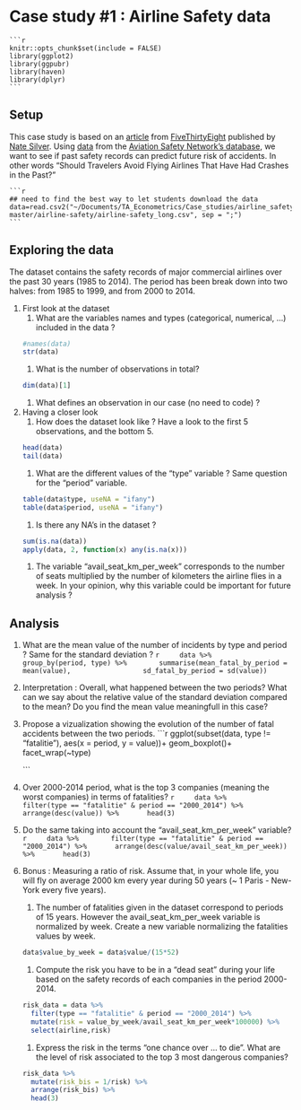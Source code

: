 # Case study #1 : Airline Safety data

    ```r
    knitr::opts_chunk$set(include = FALSE)
    library(ggplot2)
    library(ggpubr)
    library(haven)
    library(dplyr)
    ```

## Setup

This case study is based on an [article](https://fivethirtyeight.com/features/should-travelers-avoid-flying-airlines-that-have-had-crashes-in-the-past/) from [FiveThirtyEight](https://fivethirtyeight.com/) published by [Nate Silver](https://fivethirtyeight.com/contributors/nate-silver/). Using [data](https://github.com/fivethirtyeight/data/tree/master/airline-safety) from the [Aviation Safety Network’s database](https://aviation-safety.net/index.php), we want to see if past safety records can predict future risk of accidents. In other words "Should Travelers Avoid Flying Airlines That Have Had Crashes in the Past?"

    ```r
    ## need to find the best way to let students download the data 
    data=read.csv2("~/Documents/TA_Econometrics/Case_studies/airline_safety/data-master/airline-safety/airline-safety_long.csv", sep = ";")
    ```
    
## Exploring the data

The dataset contains the safety records of major commercial airlines over the past 30 years (1985 to 2014). The period has been break down into two halves: from 1985 to 1999, and from 2000 to 2014.

1. First look at the dataset
    1. What are the variables names and types (categorical, numerical, ...) included in the data ?
    ```r
    #names(data)
    str(data)
    ```
    1. What is the number of observations in total?
    ```r
    dim(data)[1]
    ```
    1. What defines an observation in our case (no need to code) ? 
    
1. Having a  closer look
    1. How does the dataset look like ? Have a look to the first 5 observations, and the bottom 5. 
    ```r
    head(data)
    tail(data)
    ```
    1. What are the different values of the "type" variable ? Same question for the "period" variable.
    ```r
    table(data$type, useNA = "ifany")
    table(data$period, useNA = "ifany")
    ```
    1. Is there any NA's in the dataset ?
    ```r
    sum(is.na(data))
    apply(data, 2, function(x) any(is.na(x)))
    ```
    1. The variable "avail_seat_km_per_week" corresponds to the number of seats multiplied by the number of kilometers the airline flies in a week. In your opinion, why this variable could be important for future analysis ?

## Analysis

1. What are the mean value of the number of incidents by type and period ? Same for the standard deviation ?
    ```r
    
    data %>%
      group_by(period, type) %>% 
      summarise(mean_fatal_by_period = mean(value), 
                sd_fatal_by_period = sd(value))
    ```
1. Interpretation : Overall, what happened between the two periods? What can we say about the relative value of the standard deviation compared to the mean? Do you find the mean value meaningfull in this case? 

1. Propose a vizualization showing the evolution of the number of fatal accidents between the two periods. 
    ```r
    ggplot(subset(data, type != "fatalitie"), aes(x = period, y = value))+
      geom_boxplot()+
      facet_wrap(~type)
      
    
    ```
1. Over 2000-2014 period, what is the top 3 companies (meaning the worst companies) in terms of fatalities?
    ```r
    data %>% 
      filter(type == "fatalitie" & period == "2000_2014") %>%
      arrange(desc(value)) %>%
      head(3)
    ```
1. Do the same taking into account the "avail_seat_km_per_week" variable? 
    ```r
    data %>% 
      filter(type == "fatalitie" & period == "2000_2014") %>%
      arrange(desc(value/avail_seat_km_per_week)) %>%
      head(3)
    ```
1. Bonus : Measuring a ratio of risk. Assume that, in your whole life, you will fly on average 2000 km every year during 50 years (~ 1 Paris - New-York every five years). 
    1. The number of fatalities given in the dataset correspond to periods of 15 years. However the avail_seat_km_per_week variable is normalized by week. Create a new variable normalizing the fatalities values by week.  
    ```r
    data$value_by_week = data$value/(15*52)
    ```
    1. Compute the risk you have to be in a "dead seat" during your life based on the safety records of each companies in the period 2000-2014. 
    ```r
    risk_data = data %>% 
      filter(type == "fatalitie" & period == "2000_2014") %>%
      mutate(risk = value_by_week/avail_seat_km_per_week*100000) %>%
      select(airline,risk)
    ```
    1. Express the risk in the terms "one chance over ... to die". What are the level of risk associated to the top 3 most dangerous companies? 
    ```r
    risk_data %>% 
      mutate(risk_bis = 1/risk) %>%
      arrange(risk_bis) %>%
      head(3)
    ```
